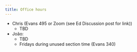 ```yaml
---
title: Office hours
---
```


  - Chris (Evans 495 or Zoom (see Ed Discussion post for link))
     - TBD
  - João:
     - TBD
     - Fridays during unused section time (Evans 340)

